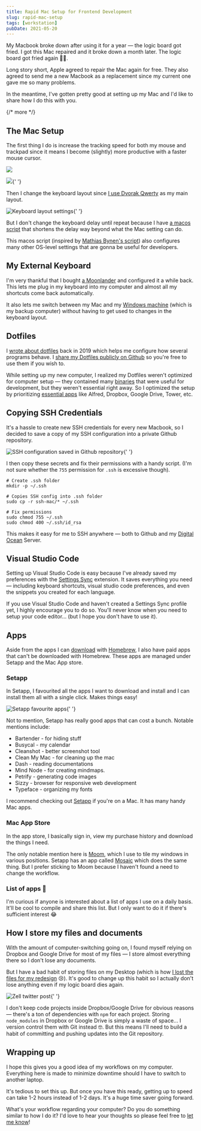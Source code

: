 ```yaml
---
title: Rapid Mac Setup for Frontend Development
slug: rapid-mac-setup
tags: [workstation]
pubDate: 2021-05-20
---
```


My Macbook broke down after using it for a year — the logic board got fried. I got this Mac repaired and it broke down a month later. The logic board got fried again 🤦‍♂️.

Long story short, Apple agreed to repair the Mac again for free. They also agreed to send me a new Macbook as a replacement since my current one gave me so many problems.

In the meantime, I've gotten pretty good at setting up my Mac and I'd like to share how I do this with you.

{/* more */}

## The Mac Setup

The first thing I do is increase the tracking speed for both my mouse and trackpad since it means I become (slightly) more productive with a faster mouse cursor.

<Image
  src="/assets/2021/rapid-mac-setup/trackpad-speed.png"
  caption="Trackpad speed settings"
/>

<Image
  src="/assets/2021/rapid-mac-setup/mouse-speed.png"
  caption="Mouse speed settings"
/>{' '}

Then I change the keyboard layout since [I use Dvorak Qwerty](https://zellwk.com/blog/dvorak/) as my main layout.

<Image
  src="/assets/2021/rapid-mac-setup/keyboard-layout-settings.png"
  alt="Keyboard layout settings"
/>{' '}

But I don't change the keyboard delay until repeat because I have [a macos script](https://github.com/zellwk/dotfiles/blob/master/mac/macos) that shortens the delay way beyond what the Mac setting can do.

This macos script (inspired by [Mathias Bynen's script](https://github.com/mathiasbynens/dotfiles/blob/main/.macos)) also configures many other OS-level settings that are gonna be useful for developers.

## My External Keyboard

I'm very thankful that I bought [a Moonlander](https://zellwk.com/blog/moonlander/) and configured it a while back. This lets me plug in my keyboard into my computer and almost all my shortcuts come back automatically.

It also lets me switch between my Mac and my [Windows machine](https://zellwk.com/blog/windows-wsl/) (which is my backup computer) without having to get used to changes in the keyboard layout.

## Dotfiles

I [wrote about dotfiles](/blog/mac-setup-2) back in 2019 which helps me configure how several programs behave. I [share my Dotfiles publicly on Github](https://github.com/zellwk/dotfiles) so you're free to use them if you wish to.

While setting up my new computer, I realized my Dotfiles weren't optimized for computer setup — they contained many [binaries](https://github.com/zellwk/dotfiles/blob/master/mac/brew-binaries.sh) that were useful for development, but they weren't essential right away. So I optimized the setup by prioritizing [essential apps](https://github.com/zellwk/dotfiles/blob/master/mac/brew-essentials.sh) like Alfred, Dropbox, Google Drive, Tower, etc.

## Copying SSH Credentials

It's a hassle to create new SSH credentials for every new Macbook, so I decided to save a copy of my SSH configuration into a private Github repository.

<Image
  src="/assets/2021/rapid-mac-setup/github-repo.png"
  alt="SSH configuration saved in Github repository"
/>{' '}

I then copy these secrets and fix their permissions with a handy script. (I'm not sure whether the `755` permission for `.ssh` is excessive though).

```shell
# Create .ssh folder
mkdir -p ~/.ssh

# Copies SSH config into .ssh folder
sudo cp -r ssh-mac/* ~/.ssh

# Fix permissions
sudo chmod 755 ~/.ssh
sudo chmod 400 ~/.ssh/id_rsa
```

This makes it easy for me to SSH anywhere — both to Github and my [Digital Ocean](https://m.do.co/c/64daa7a7a455) Server.

## Visual Studio Code

Setting up Visual Studio Code is easy because I've already saved my preferences with the [Settings Sync](https://marketplace.visualstudio.com/items?itemName=Shan.code-settings-sync) extension. It saves everything you need — including keyboard shortcuts, visual studio code preferences, and even the snippets you created for each language.

If you use Visual Studio Code and haven't created a Settings Sync profile yet, I highly encourage you to do so. You'll never know when you need to setup your code editor... (but I hope you don't have to use it).

## Apps

Aside from the apps I can [download](https://github.com/zellwk/dotfiles/blob/master/mac/brew-essentials.sh) with [Homebrew](https://zellwk.com/blog/homebrew/), I also have paid apps that can't be downloaded with Homebrew. These apps are managed under Setapp and the Mac App store.

### Setapp

In Setapp, I favourited all the apps I want to download and install and I can install them all with a single click. Makes things easy!

<Image
  src="/assets/2021/rapid-mac-setup/setapp.png"
  alt="Setapp favourite apps"
/>{' '}

Not to mention, Setapp has really good apps that can cost a bunch. Notable mentions include:

- Bartender - for hiding stuff
- Busycal - my calendar
- Cleanshot - better screenshot tool
- Clean My Mac - for cleaning up the mac
- Dash - reading documentations
- Mind Node - for creating mindmaps.
- Petrify - generating code images
- Sizzy - browser for responsive web development
- Typeface - organizing my fonts

I recommend checking out [Setapp](https://setapp.sjv.io/c/2100771/344537/5114) if you're on a Mac. It has many handy Mac apps.

### Mac App Store

In the app store, I basically sign in, view my purchase history and download the things I need.

The only notable mention here is [Moom](https://manytricks.com/moom/), which I use to tile my windows in various positions. Setapp has an app called [Mosaic](https://setapp.sjv.io/c/2100771/354736/5114) which does the same thing. But I prefer sticking to Moom because I haven't found a need to change the workflow.

### List of apps 🤔

I'm curious if anyone is interested about a list of apps I use on a daily basis. It'll be cool to compile and share this list. But I only want to do it if there's sufficient interest 😂

## How I store my files and documents

With the amount of computer-switching going on, I found myself relying on Dropbox and Google Drive for most of my files — I store almost everything there so I don't lose any documents.

But I have a bad habit of storing files on my Desktop (which is how [I lost the files for my redesign](https://twitter.com/zellwk/status/1389266479409889280?s=20) 😢). It's good to change up this habit so I actually don't lose anything even if my logic board dies again.

<Image
  src="/assets/2021/rapid-mac-setup/twitter-post.png"
  alt="Zell twitter post"
/>{' '}

I don't keep code projects inside Dropbox/Google Drive for obvious reasons — there's a ton of dependencies with `npm` for each project. Storing `node_modules` in Dropbox or Google Drive is simply a waste of space... I version control them with Git instead 🤓. But this means I'll need to build a habit of committing and pushing updates into the Git repository.

## Wrapping up

I hope this gives you a good idea of my workflows on my computer. Everything here is made to minimize downtime should I have to switch to another laptop.

It's tedious to set this up. But once you have this ready, getting up to speed can take 1-2 hours instead of 1-2 days. It's a huge time saver going forward.

What's your workflow regarding your computer? Do you do something similar to how I do it? I'd love to hear your thoughts so please feel free to [let me know](https://zellwk.com/contact)!
